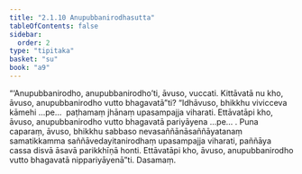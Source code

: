 ```yaml
---
title: "2.1.10 Anupubbanirodhasutta"
tableOfContents: false
sidebar:
  order: 2
type: "tipitaka"
basket: "su"
book: "a9"
---
```



<DynamicBreadcrumb />

<Division number="61" book="a9" bookNo="17" page="249">

<Paragraph number="426" book="a9">
“‘Anupubbanirodho, anupubbanirodho’ti, āvuso, vuccati. Kittāvatā nu kho, āvuso, anupubbanirodho vutto bhagavatā”ti?
</Paragraph>

<Paragraph number="427" book="a9">
“Idhāvuso, bhikkhu vivicceva kāmehi …pe…  paṭhamaṃ jhānaṃ upasampajja viharati. Ettāvatāpi kho, āvuso, anupubbanirodho vutto bhagavatā pariyāyena …pe… .
</Paragraph>

<Paragraph number="428" book="a9">
Puna caparaṃ, āvuso, bhikkhu sabbaso nevasaññānāsaññāyatanaṃ samatikkamma saññāvedayitanirodhaṃ upasampajja viharati, paññāya cassa disvā āsavā parikkhīṇā honti. Ettāvatāpi kho, āvuso, anupubbanirodho vutto bhagavatā nippariyāyenā”ti.

</Paragraph>
</Division>

<Paragraph number="429" type="center" book="a9">
Dasamaṃ.
</Paragraph>